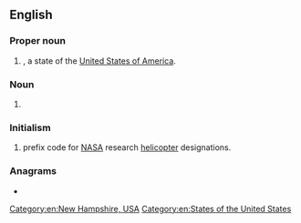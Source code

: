 {{also|Nh|nH|n.h.|N.H.|nḥ|nḫ}}
==English==

===Proper noun===
{{head|en|proper noun}}

# {{abbreviation of|en|[[New Hampshire]]|nodot=1}}, a state of the [[United States of America]].

===Noun===
{{en-noun}}

# {{init of|en|[[nursing home]]}}

===Initialism===
{{rfc-header|en|Initialism}}
{{head|en|initialism}}

# {{lb|en|US|aviation}} prefix code for [[NASA]] research [[helicopter]] designations.

===Anagrams===
* {{anagrams|en|a=hn|HN|Hn.}}

[[Category:en:New Hampshire, USA]]
[[Category:en:States of the United States]]